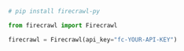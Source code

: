 ```python Python
# pip install firecrawl-py

from firecrawl import Firecrawl

firecrawl = Firecrawl(api_key="fc-YOUR-API-KEY")
```
